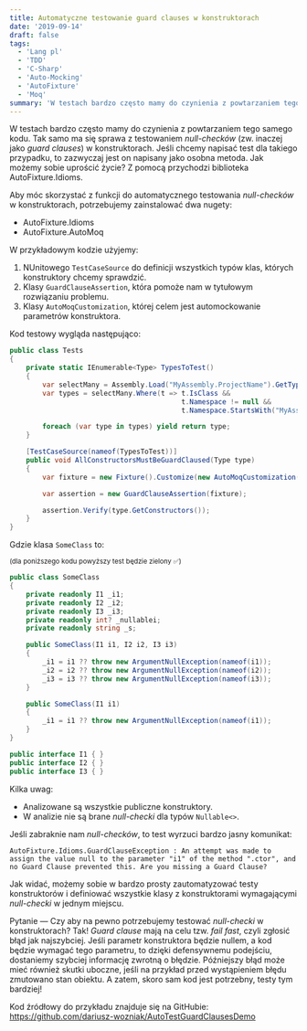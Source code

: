 ```yaml
---
title: Automatyczne testowanie guard clauses w konstruktorach
date: '2019-09-14'
draft: false
tags:
  - 'Lang pl'
  - 'TDD'
  - 'C-Sharp'
  - 'Auto-Mocking'
  - 'AutoFixture'
  - 'Moq'
summary: 'W testach bardzo często mamy do czynienia z powtarzaniem tego samego kodu. Tak samo ma się sprawa z testowaniem null-checków (zw. inaczej jako guard clauses) w konstruktorach. Jeśli chcemy napisać test dla takiego przypadku, to zazwyczaj jest on napisany jako osobna metoda. Jak możemy sobie uprościć życie? Z pomocą przychodzi biblioteka AutoFixture.Idioms.'
---
```


W testach bardzo często mamy do czynienia z powtarzaniem tego samego kodu. Tak samo ma się sprawa z testowaniem _null-checków_ (zw. inaczej jako _guard clauses_) w konstruktorach. Jeśli chcemy napisać test dla takiego przypadku, to zazwyczaj jest on napisany jako osobna metoda. Jak możemy sobie uprościć życie? Z pomocą przychodzi biblioteka AutoFixture.Idioms.

Aby móc skorzystać z funkcji do automatycznego testowania _null-checków_ w konstruktorach, potrzebujemy zainstalować dwa nugety:

- AutoFixture.Idioms
- AutoFixture.AutoMoq

W przykładowym kodzie użyjemy:

1. NUnitowego `TestCaseSource` do definicji wszystkich typów klas, których konstruktory chcemy sprawdzić.
2. Klasy `GuardClauseAssertion`, która pomoże nam w tytułowym rozwiązaniu problemu.
3. Klasy `AutoMoqCustomization`, której celem jest automockowanie parametrów konstruktora.

Kod testowy wygląda następująco:

```csharp
public class Tests
{
    private static IEnumerable<Type> TypesToTest()
    {
        var selectMany = Assembly.Load("MyAssembly.ProjectName").GetTypes();
        var types = selectMany.Where(t => t.IsClass && 
                                          t.Namespace != null && 
                                          t.Namespace.StartsWith("MyAssembly.ProjectName"));

        foreach (var type in types) yield return type;
    }

    [TestCaseSource(nameof(TypesToTest))]
    public void AllConstructorsMustBeGuardClaused(Type type)
    {
        var fixture = new Fixture().Customize(new AutoMoqCustomization());

        var assertion = new GuardClauseAssertion(fixture);

        assertion.Verify(type.GetConstructors());
    }
}
```

Gdzie klasa `SomeClass` to:

<sup>(dla poniższego kodu powyższy test będzie zielony ✅)</sup>

```csharp
public class SomeClass
{
    private readonly I1 _i1;
    private readonly I2 _i2;
    private readonly I3 _i3;
    private readonly int? _nullablei;
    private readonly string _s;

    public SomeClass(I1 i1, I2 i2, I3 i3)
    {
        _i1 = i1 ?? throw new ArgumentNullException(nameof(i1));
        _i2 = i2 ?? throw new ArgumentNullException(nameof(i2));
        _i3 = i3 ?? throw new ArgumentNullException(nameof(i3));
    }

    public SomeClass(I1 i1)
    {
        _i1 = i1 ?? throw new ArgumentNullException(nameof(i1));
    }
}

public interface I1 { }
public interface I2 { }
public interface I3 { }
```

Kilka uwag:
- Analizowane są wszystkie publiczne konstruktory.
- W analizie nie są brane _null-checki_ dla typów `Nullable<>`.

Jeśli zabraknie nam _null-checków_, to test wyrzuci bardzo jasny komunikat:

```
AutoFixture.Idioms.GuardClauseException : An attempt was made to assign the value null to the parameter "i1" of the method ".ctor", and no Guard Clause prevented this. Are you missing a Guard Clause?
```

Jak widać, możemy sobie w bardzo prosty zautomatyzować testy konstruktorów i definiować wszystkie klasy z konstruktorami wymagającymi _null-checki_ w jednym miejscu.

Pytanie — Czy aby na pewno potrzebujemy testować _null-checki_ w konstruktorach? Tak! _Guard clause_ mają na celu tzw. _fail fast_, czyli zgłosić błąd jak najszybciej. Jeśli parametr konstruktora będzie nullem, a kod będzie wymagać tego parametru, to dzięki defensywnemu podejściu, dostaniemy szybciej informację zwrotną o błędzie. Późniejszy błąd może mieć również skutki uboczne, jeśli na przykład przed wystąpieniem błędu zmutowano stan obiektu. A zatem, skoro sam kod jest potrzebny, testy tym bardziej!

Kod źródłowy do przykładu znajduje się na GitHubie: https://github.com/dariusz-wozniak/AutoTestGuardClausesDemo

